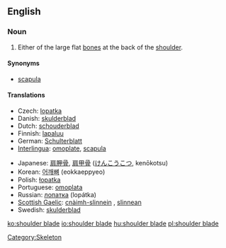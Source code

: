 ==English==

===Noun===
{{en-noun|sg=[[shoulder]] [[blade]]}}

# Either of the large flat [[bone]]s at the back of the [[shoulder]].

====Synonyms====
* [[scapula]]

====Translations====
{{trans-top|bone}}
*Czech: [[lopatka]] {{f}}
*Danish: [[skulderblad]]
*Dutch: [[schouderblad]] {{n}}
*Finnish: [[lapaluu]]
*German: [[Schulterblatt]] {{n}}
*[[Interlingua]]: [[omoplate]], [[scapula]]
{{trans-mid}}
*Japanese: [[肩胛骨]], [[肩甲骨]] ([[けんこうこつ]], kenōkotsu)
*Korean: [[어깨뼈]] (eokkaeppyeo)
*Polish: [[łopatka]] {{f}}
*Portuguese: [[omoplata]] {{f}}
*Russian: [[лопатка]] (lopátka) {{f}}
*[[Scottish Gaelic]]: [[cnàimh-slinnein]] {{m}}, [[slinnean]] {{m}}
*Swedish: [[skulderblad]] {{n}}
{{trans-bottom}}

[[Category:Skeleton]]

[[ko:shoulder blade]]
[[io:shoulder blade]]
[[hu:shoulder blade]]
[[pl:shoulder blade]]